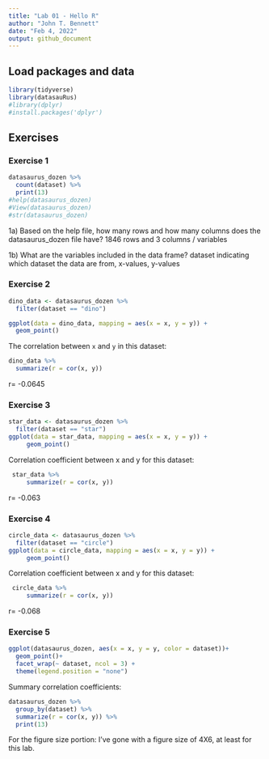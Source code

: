 ```yaml
---
title: "Lab 01 - Hello R"
author: "John T. Bennett"
date: "Feb 4, 2022"
output: github_document
---
```


## Load packages and data

```r
library(tidyverse) 
library(datasauRus)
#library(dplyr)
#install.packages('dplyr')
```

## Exercises

### Exercise 1

```r
datasaurus_dozen %>%
  count(dataset) %>%
  print(13)
#help(datasaurus_dozen)
#View(datasaurus_dozen)
#str(datasaurus_dozen)
```

1a) Based on the help file, how many rows and how many columns does the datasaurus_dozen file have?
1846 rows and 3 columns / variables

1b) What are the variables included in the data frame?
dataset indicating which dataset the data are from, x-values, y-values

### Exercise 2


```r
dino_data <- datasaurus_dozen %>%
  filter(dataset == "dino")

ggplot(data = dino_data, mapping = aes(x = x, y = y)) +
  geom_point()
```

The correlation between `x` and `y` in this dataset:

```r
dino_data %>%
  summarize(r = cor(x, y))
```
r= -0.0645

### Exercise 3

```r
star_data <- datasaurus_dozen %>%
  filter(dataset == "star")
ggplot(data = star_data, mapping = aes(x = x, y = y)) +
     geom_point()
```

Correlation coefficient between x and y for this dataset: 
```r
 star_data %>%
     summarize(r = cor(x, y))
```
r= -0.063

### Exercise 4

```r
circle_data <- datasaurus_dozen %>%
  filter(dataset == "circle")
ggplot(data = circle_data, mapping = aes(x = x, y = y)) +
     geom_point()
```

Correlation coefficient between x and y for this dataset: 
```r
 circle_data %>%
     summarize(r = cor(x, y))
```
r= -0.068

### Exercise 5

```r
ggplot(datasaurus_dozen, aes(x = x, y = y, color = dataset))+
  geom_point()+
  facet_wrap(~ dataset, ncol = 3) +
  theme(legend.position = "none")
```

Summary correlation coefficients:
```r
datasaurus_dozen %>%
  group_by(dataset) %>%
  summarize(r = cor(x, y)) %>%
  print(13)
```

For the figure size portion: I've gone with a figure size of 4X6, at least for this lab. 
